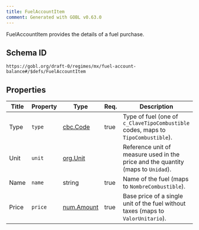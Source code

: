 ```yaml
---
title: FuelAccountItem
comment: Generated with GOBL v0.63.0
---
```


FuelAccountItem provides the details of a fuel purchase.

## Schema ID

`https://gobl.org/draft-0/regimes/mx/fuel-account-balance#/$defs/FuelAccountItem`

## Properties

| Title | Property | Type                              | Req. | Description                                                                      |
|-------|----------|-----------------------------------|------|----------------------------------------------------------------------------------|
| Type  | `type`   | [cbc.Code](/draft-0/cbc/code)     | true | Type of fuel (one of `c_ClaveTipoCombustible` codes, maps to `TipoCombustible`). |
| Unit  | `unit`   | [org.Unit](/draft-0/org/unit)     |      | Reference unit of measure used in the price and the quantity (maps to `Unidad`). |
| Name  | `name`   | string                            | true | Name of the fuel (maps to `NombreCombustible`).                                  |
| Price | `price`  | [num.Amount](/draft-0/num/amount) | true | Base price of a single unit of the fuel without taxes (maps to `ValorUnitario`). |

